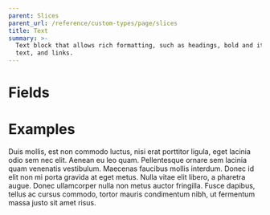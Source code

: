 ```yaml
---
parent: Slices
parent_url: /reference/custom-types/page/slices
title: Text
summary: >-
  Text block that allows rich formatting, such as headings, bold and italicized
  text, and links.
---
```




# Fields

<FieldsTable>
  <Field
    name="Text"
    type="Rich Text"
    description="Text to display."
    required={true}
  />
</FieldsTable>

# Examples

<SliceExamples>
  <Example description="Typical use of text slice">
    <Layout headless={true}>
      <PageBodyText>
        Duis mollis, est non commodo luctus, nisi erat porttitor ligula, eget
        lacinia odio sem nec elit. Aenean eu leo quam. Pellentesque ornare sem
        lacinia quam venenatis vestibulum. Maecenas faucibus mollis interdum.
        Donec id elit non mi porta gravida at eget metus. Nulla vitae elit
        libero, a pharetra augue. Donec ullamcorper nulla non metus auctor
        fringilla. Fusce dapibus, tellus ac cursus commodo, tortor mauris
        condimentum nibh, ut fermentum massa justo sit amet risus.
      </PageBodyText>
    </Layout>
  </Example>
</SliceExamples>
